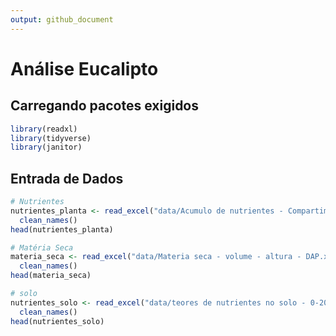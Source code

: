 ```yaml
---
output: github_document
---
```


# Análise Eucalipto

## Carregando pacotes exigidos
```r
library(readxl)
library(tidyverse)
library(janitor)
```

## Entrada de Dados
```r
# Nutrientes
nutrientes_planta <- read_excel("data/Acumulo de nutrientes - Compartimentos.xlsx") |> 
  clean_names()
head(nutrientes_planta)

# Matéria Seca
materia_seca <- read_excel("data/Materia seca - volume - altura - DAP.xlsx") |> 
  clean_names()
head(materia_seca)

# solo 
nutrientes_solo <- read_excel("data/teores de nutrientes no solo - 0-20.xlsx")|> 
  clean_names()
head(nutrientes_solo)
```

